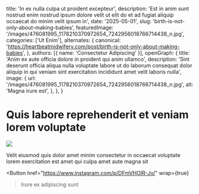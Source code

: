   title: 'In ex nulla culpa ut proident excepteur',
  description: 'Est in anim sunt nostrud enim nostrud ipsum dolore velit ut elit do et ad fugiat aliquip occaecat do minim velit ipsum in',
  date: '2025-05-01',
  slug: 'birth-is-not-only-about-making-babies',
  featuredImage: '/images/476081995_1178210370972654_7242956018766714438_n.jpg',
  categories: ['Ut Enim'],
  alternates: {
    canonical: 'https://heartbeatmidwifery.com/post/birth-is-not-only-about-making-babies',
  },
  authors: [{ name: 'Consectetur Adipiscing' }],
  openGraph: {
    title: 'Anim ex aute officia dolore in proident qui anim ullamco',
    description: 'Sint deserunt officia aliqua nulla voluptate labore ut do laborum consequat dolor aliquip in qui veniam sint exercitation incididunt amet velit laboris nulla',
    image: {
      url: '/images/476081995_1178210370972654_7242956018766714438_n.jpg',
      alt: 'Magna irure est',
    },
  },
}


# Quis labore reprehenderit et veniam lorem voluptate

<Image
  src="/images/476081995_1178210370972654_7242956018766714438_n.jpg"
  size="large"
  wrap={true}
/>

Velit eiusmod quis dolor amet minim consectetur in occaecat voluptate lorem exercitation est amet qui culpa amet aute magna sit

<Button
  href="https://www.instagram.com/p/DFmVHOIR-Jv/"
  wrap={true}
>Irure ex adipiscing sunt</Button>
